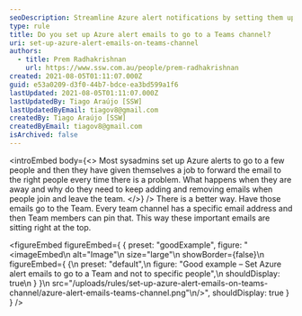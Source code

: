 ```yaml
---
seoDescription: Streamline Azure alert notifications by setting them up to go directly to a Teams channel, eliminating the need for manual forwarding and ensuring important emails are easily accessible.
type: rule
title: Do you set up Azure alert emails to go to a Teams channel?
uri: set-up-azure-alert-emails-on-teams-channel
authors:
  - title: Prem Radhakrishnan
    url: https://www.ssw.com.au/people/prem-radhakrishnan
created: 2021-08-05T01:11:07.000Z
guid: e53a0209-d3f0-44b7-bdce-ea3bd599a1f6
lastUpdated: 2021-08-05T01:11:07.000Z
lastUpdatedBy: Tiago Araújo [SSW]
lastUpdatedByEmail: tiagov8@gmail.com
createdBy: Tiago Araújo [SSW]
createdByEmail: tiagov8@gmail.com
isArchived: false
---
```


<introEmbed
  body={<>
Most sysadmins set up Azure alerts to go to a few people and then they have given themselves a job to forward the email to the right people every time there is a problem. What happens when they are away and why do they need to keep adding and removing emails when people join and leave the team.
  </>}
/>
There is a better way. Have those emails go to the Team. Every team channel has a specific email address and then Team members can pin that. This way these important emails are sitting right at the top.

<figureEmbed figureEmbed={ {
  preset: "goodExample",
  figure: "<imageEmbed\n  alt=\"Image\"\n  size=\"large\"\n  showBorder={false}\n  figureEmbed={ {\n    preset: \"default\",\n    figure: \"Good example – Set Azure alert emails to go to a Team and not to specific people\",\n    shouldDisplay: true\n  } }\n  src=\"/uploads/rules/set-up-azure-alert-emails-on-teams-channel/azure-alert-emails-teams-channel.png\"\n/>",
  shouldDisplay: true
} } />
